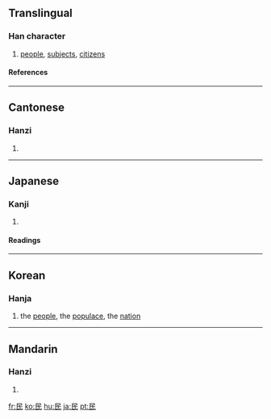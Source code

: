 ==Translingual==
===Han character===
{{Han char|rn=83|rad=氏|as=01|sn=5|four=7774<sub>7</sub>|canj=口女心 (RVP)}}
# [[people]], [[subjects]], [[citizens]]
====References====
{{Han ref|kx=0598.010|dkj=17028|dj=0988.320|hdz=32131.010|uh=6C11|ud=27665|bh=A5C1|bd=42433}}

----
==Cantonese==
===Hanzi===
{{yue-hanzi|jyut=|y=man4}}
# {{defn|Cantonese}}

----
==Japanese==
===Kanji===
{{ja-kanji|grade=4|rs=氏01}}
# {{defn|Japanese}} 
====Readings====
{{ja-readings|on=[[みん]] (min)|kun=[[たみ]] (tami)}}

----
==Korean==
===Hanja===
{{ko-hanja|hangeul=민|rv=min|mr=min|y=min|eumhun=백성|ehrv=baekseong|ehmr=paeksŏng|ehy=paykseng}}
#the [[people]], the [[populace]], the [[nation]]

----

==Mandarin==
===Hanzi===
{{cmn-hanzi|pin=[[mín]] ([[min2]]), [[méng]] ([[meng2]])|wg=meng<sup>2</sup>, min<sup>2</sup>}}
# {{defn|Mandarin}}

[[fr:民]]
[[ko:民]]
[[hu:民]]
[[ja:民]]
[[pt:民]]
